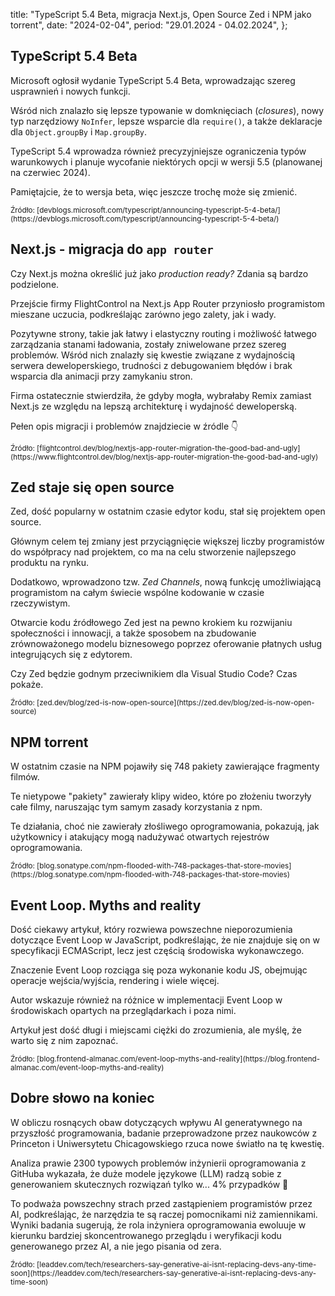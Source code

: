   title:
    "TypeScript 5.4 Beta, migracja Next.js, Open Source Zed i NPM jako torrent",
  date: "2024-02-04",
  period: "29.01.2024 - 04.02.2024",
};

## TypeScript 5.4 Beta

Microsoft ogłosił wydanie TypeScript 5.4 Beta, wprowadzając szereg usprawnień i nowych funkcji.

Wśród nich znalazło się lepsze typowanie w domknięciach (_closures_), nowy typ narzędziowy `NoInfer`, lepsze wsparcie dla `require()`, a także deklaracje dla `Object.groupBy` i `Map.groupBy`.

TypeScript 5.4 wprowadza również precyzyjniejsze ograniczenia typów warunkowych i planuje wycofanie niektórych opcji w wersji 5.5 (planowanej na czerwiec 2024).

Pamiętajcie, że to wersja beta, więc jeszcze trochę może się zmienić.

<small>
  Źródło:
  [devblogs.microsoft.com/typescript/announcing-typescript-5-4-beta/](https://devblogs.microsoft.com/typescript/announcing-typescript-5-4-beta/)
</small>

## Next.js - migracja do `app router`

Czy Next.js można określić już jako _production ready?_ Zdania są bardzo podzielone.

Przejście firmy FlightControl na Next.js App Router przyniosło programistom mieszane uczucia, podkreślając zarówno jego zalety, jak i wady.

Pozytywne strony, takie jak łatwy i elastyczny routing i możliwość łatwego zarządzania stanami ładowania, zostały zniwelowane przez szereg problemów. Wśród nich znalazły się kwestie związane z wydajnością serwera deweloperskiego, trudności z debugowaniem błędów i brak wsparcia dla animacji przy zamykaniu stron.

Firma ostatecznie stwierdziła, że gdyby mogła, wybrałaby Remix zamiast Next.js ze względu na lepszą architekturę i wydajność deweloperską.

Pełen opis migracji i problemów znajdziecie w źródle 👇

<small>
  Źródło:
  [flightcontrol.dev/blog/nextjs-app-router-migration-the-good-bad-and-ugly](https://www.flightcontrol.dev/blog/nextjs-app-router-migration-the-good-bad-and-ugly)
</small>

## Zed staje się open source

Zed, dość popularny w ostatnim czasie edytor kodu, stał się projektem open source.

Głównym celem tej zmiany jest przyciągnięcie większej liczby programistów do współpracy nad projektem, co ma na celu stworzenie najlepszego produktu na rynku.

Dodatkowo, wprowadzono tzw. _Zed Channels_, nową funkcję umożliwiającą programistom na całym świecie wspólne kodowanie w czasie rzeczywistym.

Otwarcie kodu źródłowego Zed jest na pewno krokiem ku rozwijaniu społeczności i innowacji, a także sposobem na zbudowanie zrównoważonego modelu biznesowego poprzez oferowanie płatnych usług integrujących się z edytorem.

Czy Zed będzie godnym przeciwnikiem dla Visual Studio Code? Czas pokaże.

<small>
  Źródło:
  [zed.dev/blog/zed-is-now-open-source](https://zed.dev/blog/zed-is-now-open-source)
</small>

## NPM torrent

W ostatnim czasie na NPM pojawiły się 748 pakiety zawierające fragmenty filmów.

Te nietypowe "pakiety" zawierały klipy wideo, które po złożeniu tworzyły całe filmy, naruszając tym samym zasady korzystania z npm.

Te działania, choć nie zawierały złośliwego oprogramowania, pokazują, jak użytkownicy i atakujący mogą nadużywać otwartych rejestrów oprogramowania.

<small>
  Źródło:
  [blog.sonatype.com/npm-flooded-with-748-packages-that-store-movies](https://blog.sonatype.com/npm-flooded-with-748-packages-that-store-movies)
</small>

## Event Loop. Myths and reality

Dość ciekawy artykuł, który rozwiewa powszechne nieporozumienia dotyczące Event Loop w JavaScript, podkreślając, że nie znajduje się on w specyfikacji ECMAScript, lecz jest częścią środowiska wykonawczego.

Znaczenie Event Loop rozciąga się poza wykonanie kodu JS, obejmując operacje wejścia/wyjścia, rendering i wiele więcej.

Autor wskazuje również na różnice w implementacji Event Loop w środowiskach opartych na przeglądarkach i poza nimi.

Artykuł jest dość długi i miejscami ciężki do zrozumienia, ale myślę, że warto się z nim zapoznać.

<small>
  Źródło:
  [blog.frontend-almanac.com/event-loop-myths-and-reality](https://blog.frontend-almanac.com/event-loop-myths-and-reality)
</small>

## Dobre słowo na koniec

W obliczu rosnących obaw dotyczących wpływu AI generatywnego na przyszłość programowania, badanie przeprowadzone przez naukowców z Princeton i Uniwersytetu Chicagowskiego rzuca nowe światło na tę kwestię.

Analiza prawie 2300 typowych problemów inżynierii oprogramowania z GitHuba wykazała, że duże modele językowe (LLM) radzą sobie z generowaniem skutecznych rozwiązań tylko w... 4% przypadków 🥳

To podważa powszechny strach przed zastąpieniem programistów przez AI, podkreślając, że narzędzia te są raczej pomocnikami niż zamiennikami. Wyniki badania sugerują, że rola inżyniera oprogramowania ewoluuje w kierunku bardziej skoncentrowanego przeglądu i weryfikacji kodu generowanego przez AI, a nie jego pisania od zera.

<small>
  Źródło:
  [leaddev.com/tech/researchers-say-generative-ai-isnt-replacing-devs-any-time-soon](https://leaddev.com/tech/researchers-say-generative-ai-isnt-replacing-devs-any-time-soon)
</small>
